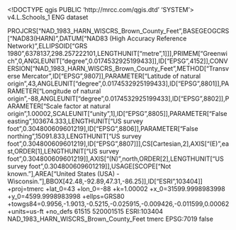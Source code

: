 <!DOCTYPE qgis PUBLIC 'http://mrcc.com/qgis.dtd' 'SYSTEM'>
<qgis version="3.28.15-Firenze">
  <identifier>v4.L.Schools_1</identifier>
  <parentidentifier></parentidentifier>
  <language>ENG</language>
  <type>dataset</type>
  <title>v4.L.Schools_1</title>
  <abstract></abstract>
  <links/>
  <fees></fees>
  <encoding></encoding>
  <crs>
    <spatialrefsys nativeFormat="Wkt">
      <wkt>PROJCRS["NAD_1983_HARN_WISCRS_Brown_County_Feet",BASEGEOGCRS["NAD83(HARN)",DATUM["NAD83 (High Accuracy Reference Network)",ELLIPSOID["GRS 1980",6378137,298.257222101,LENGTHUNIT["metre",1]]],PRIMEM["Greenwich",0,ANGLEUNIT["degree",0.0174532925199433]],ID["EPSG",4152]],CONVERSION["NAD_1983_HARN_WISCRS_Brown_County_Feet",METHOD["Transverse Mercator",ID["EPSG",9807]],PARAMETER["Latitude of natural origin",43,ANGLEUNIT["degree",0.0174532925199433],ID["EPSG",8801]],PARAMETER["Longitude of natural origin",-88,ANGLEUNIT["degree",0.0174532925199433],ID["EPSG",8802]],PARAMETER["Scale factor at natural origin",1.00002,SCALEUNIT["unity",1],ID["EPSG",8805]],PARAMETER["False easting",103674.333,LENGTHUNIT["US survey foot",0.304800609601219],ID["EPSG",8806]],PARAMETER["False northing",15091.833,LENGTHUNIT["US survey foot",0.304800609601219],ID["EPSG",8807]]],CS[Cartesian,2],AXIS["(E)",east,ORDER[1],LENGTHUNIT["US survey foot",0.304800609601219]],AXIS["(N)",north,ORDER[2],LENGTHUNIT["US survey foot",0.304800609601219]],USAGE[SCOPE["Not known."],AREA["United States (USA) - Wisconsin."],BBOX[42.48,-92.89,47.31,-86.25]],ID["ESRI",103404]]</wkt>
      <proj4>+proj=tmerc +lat_0=43 +lon_0=-88 +k=1.00002 +x_0=31599.9998983998 +y_0=4599.9998983998 +ellps=GRS80 +towgs84=0.9956,-1.9013,-0.5215,-0.025915,-0.009426,-0.011599,0.00062 +units=us-ft +no_defs</proj4>
      <srsid>61515</srsid>
      <srid>520001515</srid>
      <authid>ESRI:103404</authid>
      <description>NAD_1983_HARN_WISCRS_Brown_County_Feet</description>
      <projectionacronym>tmerc</projectionacronym>
      <ellipsoidacronym>EPSG:7019</ellipsoidacronym>
      <geographicflag>false</geographicflag>
    </spatialrefsys>
  </crs>
  <extent/>
</qgis>
